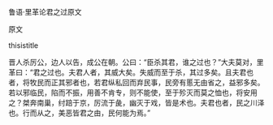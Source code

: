 


鲁语·里革论君之过原文

原文

thisistitle

晋人杀厉公，边人以告，成公在朝。公曰：“臣杀其君，谁之过也？”大夫莫对，里革曰：“君之过也。夫君人者，其威大矣。失威而至于杀，其过多矣。且夫君也者，将牧民而正其邪者也，若君纵私回而弃民事，民旁有慝无由省之，益邪多矣。若以邪临民，陷而不振，用善不肯专，则不能使，至于殄灭而莫之恤也，将安用之？桀奔南巢，纣踣于京，厉流于彘，幽灭于戏，皆是术也。夫君也者，民之川泽也。行而从之，美恶皆君之由，民何能为焉。”

